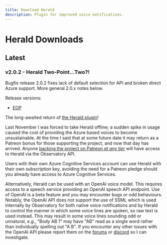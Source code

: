 ```yaml
---
title: Download Herald
description: Plugin for improved voice notifications.
---
```


# Herald Downloads

## Latest 

### v2.0.2 - Herald Two-Point...Two?!

Bugfix release 2.0.2 fixes lack of default selection for API and broken direct Azure support. More general 2.0.x notes below.

Release versions:
  * [EOP](https://xjph.net/Observatory/Herald/2.0.2/ObservatoryHerald.eop)


The long-awaited return of [the Herald plugin](/usage/plugins/herald)!

Last November I was forced to take Herald offline; a sudden spike in usage caused the cost of providing the Azure based voices to become unsustainable. At the time I said that at some future date it may return as a Patreon bonus for those supporting the project, and now that day has arrived. Anyone [backing the project on Patreon *at any tier*](https://patreon.com/vithigar) will have access to Herald via the Observatory API.

Users with their own Azure Cognitive Services account can use Herald with their own subscription key, avoiding the need for a Patreon pledge should you already have access to Azure Cognitive Services.

Alternatively, Herald can be used with an OpenAI voice model. This requires access to a speech service providing an OpenAI speech API endpoint. Use of OpenAI is a beta feature and you may encounter bugs or odd behaviours. Notably, the OpenAI API does not support the use of SSML which is used internally by Observatory for both native voice notifications and by Herald to control the manner in which some voice lines are spoken, so raw text is used instead. This may result in some voice lines sounding odd or unnatural, *e.g.*, "Body AB 1" may have "AB" read as a single word rather than individually spelling out "A B". If you encounter any other issues with the OpenAI API please report them on the [forums](https://forums.frontier.co.uk/threads/elite-observatory-search-your-journal-for-potentially-interesting-objects-or-notify-you-of-new-ones-on-the-fly-while-exploring.521544/) or [discord](https://discord.gg/RAFDHsY) so I can investigate.